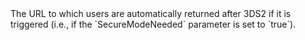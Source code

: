   

  
<ParamField body="SecureModeReturnURL" type="string" required>  
<MaxLength255Characters />     
The URL to which users are automatically returned after 3DS2 if it is triggered (i.e., if the `SecureModeNeeded` parameter is set to `true`).   

<Expandable title="properties">  

</Expandable> 
</ParamField>
